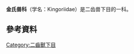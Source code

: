 {{Automatic taxobox
| fossil_range = {{Fossil range|260|242}}
| image = KingoriaDB.jpg
| image_caption =[[似二齒獸|似二齒獸]]，生存於[[二疊紀|二疊紀]]晚期的[[非洲|非洲]]的小型二齒獸類
|taxon=Kingoriidae
| authority = King, 1988
| subdivision_ranks = 属<ref name=KA09>{{cite journal |last=Kammerer |first=C.F. |author2=Angielczyk, K.D. |year=2009 |title=A proposed higher taxonomy of anomodont therapsids |journal=Zootaxa |volume=2018 |pages=1–24 |url=http://www.mapress.com/zootaxa/2009/f/z02018p024f.pdf |access-date=2020-06-28 |archive-date=2019-07-24 |archive-url=https://web.archive.org/web/20190724232627/https://www.mapress.com/zootaxa/2009/f/z02018p024f.pdf |dead-url=no }}</ref>
| subdivision =
* †[[似二齒獸屬|似二齒獸屬]] ''Dicynodontoides''
* †[[科布尼西亚兽属|科布尼西亚兽属]] ''Kombuisia''
* †属 ''Niassodon''
* †属 ''Thliptosaurus''
}}
'''金氏兽科'''（学名：Kingoriidae）是二齿兽下目的一科。
==參考資料==
{{reflist}} 

{{異齒亞目|D.}}
{{Taxonbar|from=Q6412839}}
[[Category:二齒獸下目|Category:二齒獸下目]]